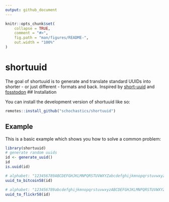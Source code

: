 ```yaml
---
output: github_document
---
```


<!-- README.md is generated from README.Rmd. Please edit that file -->

```r
knitr::opts_chunk$set(
    collapse = TRUE,
    comment = "#>",
    fig.path = "man/figures/README-",
    out.width = "100%"
)
```

# shortuuid

<!-- badges: start -->
<!-- badges: end -->

The goal of shortuuid is to generate and translate standard UUIDs into shorter - or just different - formats and back.
Inspired by [short-uuid](https://www.npmjs.com/package/short-uuid) and [fosstodon](https://fosstodon.org/@josi/112978240064605859)
## Installation

You can install the development version of shortuuid like so:

``` r
remotes::install_github("schochastics/shortuuid")
```

## Example

This is a basic example which shows you how to solve a common problem:

```r
library(shortuuid)
# generate random uuids
id <- generate_uuid()
id
is.uuid(id)

# alphabet: "123456789ABCDEFGHJKLMNPQRSTUVWXYZabcdefghijkmnopqrstuvwxyz"
uuid_to_bitcoin58(id)

# alphabet: "123456789abcdefghijkmnopqrstuvwxyzABCDEFGHJKLMNPQRSTUVWXYZ"
uuid_to_flickr58(id)
```
